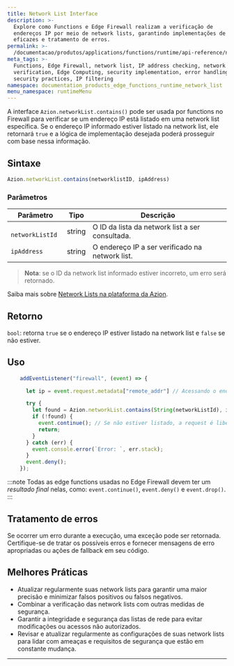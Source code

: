 ```yaml
---
title: Network List Interface
description: >-
  Explore como Functions e Edge Firewall realizam a verificação de
  endereços IP por meio de network lists, garantindo implementações de segurança
  eficazes e tratamento de erros.
permalink: >-
  /documentacao/produtos/applications/functions/runtime/api-reference/network-list/
meta_tags: >-
  Functions, Edge Firewall, network list, IP address checking, network list
  verification, Edge Computing, security implementation, error handling, best
  security practices, IP filtering
namespace: documentation_products_edge_functions_runtime_network_list
menu_namespace: runtimeMenu
---
```


A interface `Azion.networkList.contains()` pode ser usada por functions no  Firewall para verificar se um endereço IP está listado em uma network list específica. Se o endereço IP informado estiver listado na network list, ele retornará `true` e a lógica de implementação desejada poderá prosseguir com base nessa informação.

## Sintaxe

```js
Azion.networkList.contains(networklistID, ipAddress)
```

### Parâmetros

| Parâmetro | Tipo | Descrição|
|-|-|-|
|` networkListId` | string | O ID da lista da network list a ser consultada. |
| `ipAddress` | string | O endereço IP a ser verificado na network list.|

> **Nota**: se o ID da network list informado estiver incorreto, um erro será retornado.

Saiba mais sobre [Network Lists na plataforma da Azion](/pt-br/documentacao/produtos/secure/firewall/network-shield/network-lists/).

## Retorno

`bool`: retorna `true` se o endereço IP estiver listado na network list e `false` se não estiver.

## Uso

```js
    addEventListener("firewall", (event) => {

      let ip = event.request.metadata["remote_addr"] // Acessando o endereço remoto

      try {
        let found = Azion.networkList.contains(String(networkListId), ip); // Verificando se a IP está na lista
        if (!found) {
          event.continue(); // Se não estiver listado, a request é liberada
          return;
        }
      } catch (err) {
        event.console.error(`Error: `, err.stack);
      }
      event.deny();
    });
```

:::note
Todas as edge functions usadas no Edge Firewall devem ter um *resultado final* nelas, como: `event.continue()`, `event.deny()` e `event.drop()`.
:::


## Tratamento de erros

Se ocorrer um erro durante a execução, uma exceção pode ser retornada. Certifique-se de tratar os possíveis erros e fornecer mensagens de erro apropriadas ou ações de fallback em seu código.

## Melhores Práticas

- Atualizar regularmente suas network lists para garantir uma maior precisão e minimizar falsos positivos ou falsos negativos.
- Combinar a verificação das network lists com outras medidas de segurança.
- Garantir a integridade e segurança das listas de rede para evitar modificações ou acessos não autorizados.
- Revisar e atualizar regularmente as configurações de suas network lists para lidar com ameaças e requisitos de segurança que estão em constante mudança.





---

